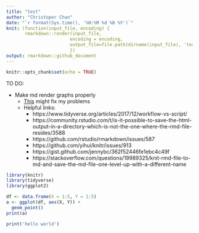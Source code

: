 ```yaml
---
title: "test"
author: "Christoper Chan"
date: "`r format(Sys.time(), '%H:%M %d %B %Y')`"
knit: (function(input_file, encoding) {
       rmarkdown::render(input_file, 
                        encoding = encoding, 
                        output_file=file.path(dirname(input_file), 'test_dir', 'analysis.md'))
                        })
output: rmarkdown::github_document
---
```


```r
knitr::opts_chunk$set(echo = TRUE)
```

TO DO:

- Make md render graphs properly
  * [This](https://deanattali.com/blog/ezknitr-package/) might fix my problems
  * Helpful links:
    - https://www.tidyverse.org/articles/2017/12/workflow-vs-script/
    - https://community.rstudio.com/t/is-it-possible-to-save-the-html-output-in-a-directory-which-is-not-the-one-where-the-rmd-file-resides/3588
    - https://github.com/rstudio/rmarkdown/issues/587
    - https://github.com/yihui/knitr/issues/913
    - https://gist.github.com/jennybc/362f52446fe1ebc4c49f
    - https://stackoverflow.com/questions/19989325/knit-rmd-file-to-md-and-save-the-md-file-one-level-up-with-a-different-name
    


```r
library(knitr)
library(tidyverse)
library(ggplot2)
```

```r
df <- data.frame(X = 1:5, Y = 1:5)
a <- ggplot(df, aes(X, Y)) +
  geom_point()
print(a)
```

```r
print('hello world')
```
